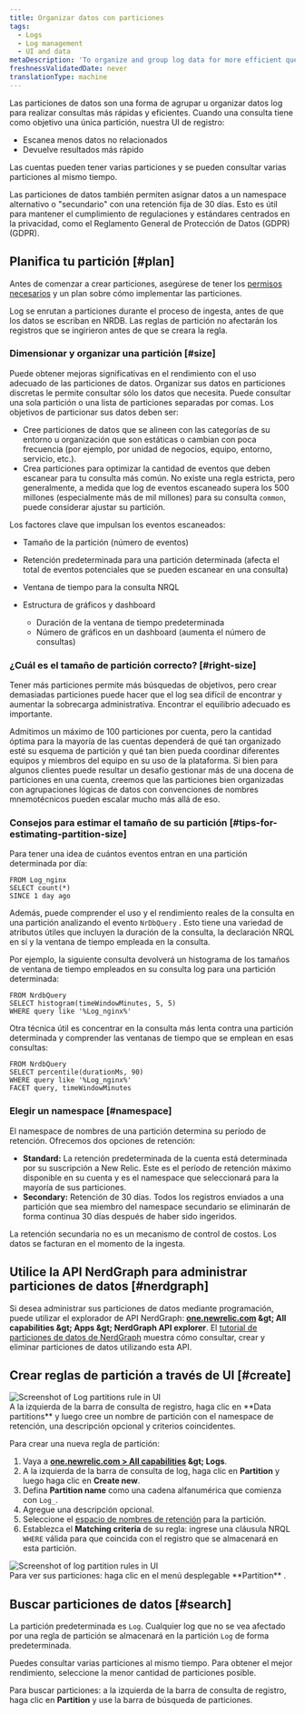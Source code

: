 ```yaml
---
title: Organizar datos con particiones
tags:
  - Logs
  - Log management
  - UI and data
metaDescription: 'To organize and group log data for more efficient querying in New Relic, use data partitions in the logs UI.'
freshnessValidatedDate: never
translationType: machine
---
```


Las particiones de datos son una forma de agrupar u organizar datos log para realizar consultas más rápidas y eficientes. Cuando una consulta tiene como objetivo una única partición, nuestra UI de registro:

* Escanea menos datos no relacionados
* Devuelve resultados más rápido

Las cuentas pueden tener varias particiones y se pueden consultar varias particiones al mismo tiempo.

Las particiones de datos también permiten asignar datos a un namespace alternativo o &quot;secundario&quot; con una retención fija de 30 días. Esto es útil para mantener el cumplimiento de regulaciones y estándares centrados en la privacidad, como el Reglamento General de Protección de Datos (GDPR) (GDPR).

## Planifica tu partición [#plan]

Antes de comenzar a crear particiones, asegúrese de tener los [permisos necesarios](/docs/logs/get-started/get-started-log-management#requirements) y un plan sobre cómo implementar las particiones.

<Callout variant="important">
  Log se enrutan a particiones durante el proceso de ingesta, antes de que los datos se escriban en NRDB. Las reglas de partición no afectarán los registros que se ingirieron antes de que se creara la regla.
</Callout>

### Dimensionar y organizar una partición [#size]

Puede obtener mejoras significativas en el rendimiento con el uso adecuado de las particiones de datos. Organizar sus datos en particiones discretas le permite consultar sólo los datos que necesita. Puede consultar una sola partición o una lista de particiones separadas por comas. Los objetivos de particionar sus datos deben ser:

* Cree particiones de datos que se alineen con las categorías de su entorno u organización que son estáticas o cambian con poca frecuencia (por ejemplo, por unidad de negocios, equipo, entorno, servicio, etc.).
* Crea particiones para optimizar la cantidad de eventos que deben escanear para tu consulta más común. No existe una regla estricta, pero generalmente, a medida que log de eventos escaneado supera los 500 millones (especialmente más de mil millones) para su consulta `common`, puede considerar ajustar su partición.

Los factores clave que impulsan los eventos escaneados:

* Tamaño de la partición (número de eventos)

* Retención predeterminada para una partición determinada (afecta el total de eventos potenciales que se pueden escanear en una consulta)

* Ventana de tiempo para la consulta NRQL

* Estructura de gráficos y dashboard

  * Duración de la ventana de tiempo predeterminada
  * Número de gráficos en un dashboard (aumenta el número de consultas)

### ¿Cuál es el tamaño de partición correcto? [#right-size]

Tener más particiones permite más búsquedas de objetivos, pero crear demasiadas particiones puede hacer que el log sea difícil de encontrar y aumentar la sobrecarga administrativa. Encontrar el equilibrio adecuado es importante.

Admitimos un máximo de 100 particiones por cuenta, pero la cantidad óptima para la mayoría de las cuentas dependerá de qué tan organizado esté su esquema de partición y qué tan bien pueda coordinar diferentes equipos y miembros del equipo en su uso de la plataforma. Si bien para algunos clientes puede resultar un desafío gestionar más de una docena de particiones en una cuenta, creemos que las particiones bien organizadas con agrupaciones lógicas de datos con convenciones de nombres mnemotécnicos pueden escalar mucho más allá de eso.

### Consejos para estimar el tamaño de su partición [#tips-for-estimating-partition-size]

Para tener una idea de cuántos eventos entran en una partición determinada por día:

```
FROM Log_nginx
SELECT count(*)
SINCE 1 day ago
```

Además, puede comprender el uso y el rendimiento reales de la consulta en una partición analizando el evento `NrDbQuery` . Esto tiene una variedad de atributos útiles que incluyen la duración de la consulta, la declaración NRQL en sí y la ventana de tiempo empleada en la consulta.

Por ejemplo, la siguiente consulta devolverá un histograma de los tamaños de ventana de tiempo empleados en su consulta log para una partición determinada:

```
FROM NrdbQuery 
SELECT histogram(timeWindowMinutes, 5, 5) 
WHERE query like '%Log_nginx%'
```

Otra técnica útil es concentrar en la consulta más lenta contra una partición determinada y comprender las ventanas de tiempo que se emplean en esas consultas:

```
FROM NrdbQuery
SELECT percentile(durationMs, 90)
WHERE query like '%Log_nginx%'
FACET query, timeWindowMinutes
```

### Elegir un namespace [#namespace]

El namespace de nombres de una partición determina su período de retención. Ofrecemos dos opciones de retención:

* <DNT>**Standard:**</DNT> La retención predeterminada de la cuenta está determinada por su suscripción a New Relic. Este es el período de retención máximo disponible en su cuenta y es el namespace que seleccionará para la mayoría de sus particiones.
* <DNT>**Secondary:**</DNT> Retención de 30 días. Todos los registros enviados a una partición que sea miembro del namespace secundario se eliminarán de forma continua 30 días después de haber sido ingeridos.

La retención secundaria no es un mecanismo de control de costos. Los datos se facturan en el momento de la ingesta.

## Utilice la API NerdGraph para administrar particiones de datos [#nerdgraph]

Si desea administrar sus particiones de datos mediante programación, puede utilizar el explorador de API NerdGraph: <DNT>**[one.newrelic.com](https://one.newrelic.com) &amp;gt; All capabilities &amp;gt; Apps &amp;gt; NerdGraph API explorer**</DNT>. El [tutorial de particiones de datos de NerdGraph](/docs/apis/nerdgraph/examples/nerdgraph-data-partition-rules-tutorial/) muestra cómo consultar, crear y eliminar particiones de datos utilizando esta API.

## Crear reglas de partición a través de UI [#create]

<img title="Log data partitions rule" alt="Screenshot of Log partitions rule in UI" src="/images/logs_screenshot-crop_log-partitions.webp" />

<figcaption>
  A la izquierda de la barra de consulta de registro, haga clic en <DNT>**Data partitions**</DNT> y luego cree un nombre de partición con el namespace de retención, una descripción opcional y criterios coincidentes.
</figcaption>

Para crear una nueva regla de partición:

1. Vaya a <DNT>**[one.newrelic.com &gt; All capabilities](https://one.newrelic.com/all-capabilities) &amp;gt; Logs**</DNT>.
2. A la izquierda de la barra de consulta de log, haga clic en <DNT>**Partition**</DNT> y luego haga clic en <DNT>**Create new**</DNT>.
3. Defina <DNT>**Partition name**</DNT> como una cadena alfanumérica que comienza con `Log_`.
4. Agregue una descripción opcional.
5. Seleccione el [espacio de nombres de retención](#namespace) para la partición.
6. Establezca el <DNT>**Matching criteria**</DNT> de su regla: ingrese una cláusula NRQL `WHERE` válida para que coincida con el registro que se almacenará en esta partición.

<img title="Log data partitions rules" alt="Screenshot of log partition rules in UI" src="/images/logs_screenshot-crop_log-partition-view.webp" />

<figcaption>
  Para ver sus particiones: haga clic en el menú desplegable <DNT>**Partition**</DNT> .
</figcaption>

## Buscar particiones de datos [#search]

La partición predeterminada es `Log`. Cualquier log que no se vea afectado por una regla de partición se almacenará en la partición `Log` de forma predeterminada.

Puedes consultar varias particiones al mismo tiempo. Para obtener el mejor rendimiento, seleccione la menor cantidad de particiones posible.

Para buscar particiones: a la izquierda de la barra de consulta de registro, haga clic en <DNT>**Partition**</DNT> y use la barra de búsqueda de particiones.